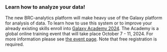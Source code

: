### Learn how to analyze your data!

The new BRC-analytics platform will make heavy use of the Galaxy platform for analysis of data. To learn how to use this system or to improve your already existing skills enroll into [Galaxy Academy 2024](https://training.galaxyproject.org/training-material/events/galaxy-academy-2024.html). The Academy is a global online training event that will take place October 7 - 11, 2024. For more information please see [the event page](https://training.galaxyproject.org/training-material/events/galaxy-academy-2024.html). Note that free registration is required.
